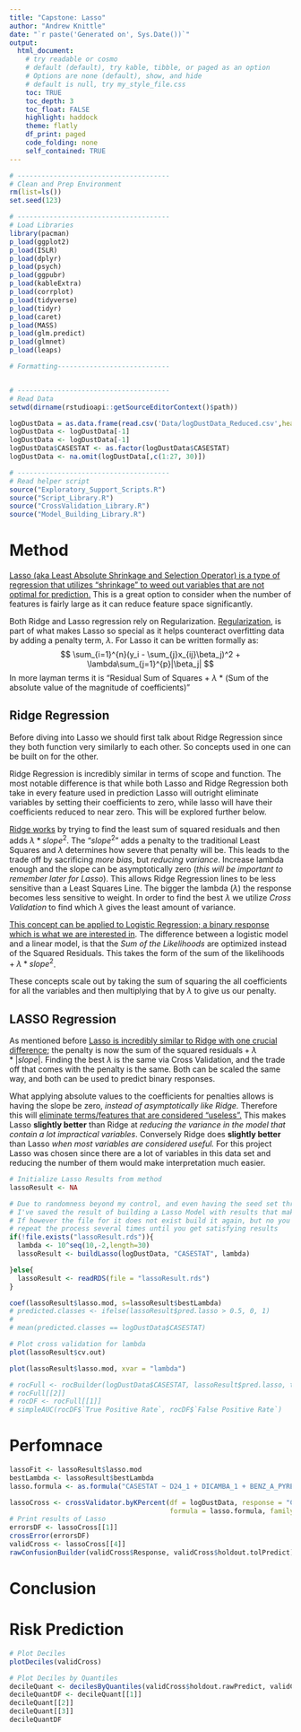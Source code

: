 ```yaml
---
title: "Capstone: Lasso"
author: "Andrew Knittle"
date: "`r paste('Generated on', Sys.Date())`" 
output: 
  html_document: 
    # try readable or cosmo
    # default (default), try kable, tibble, or paged as an option
    # Options are none (default), show, and hide
    # default is null, try my_style_file.css
    toc: TRUE
    toc_depth: 3
    toc_float: FALSE
    highlight: haddock
    theme: flatly
    df_print: paged
    code_folding: none
    self_contained: TRUE
---
```


```r
# --------------------------------------
# Clean and Prep Environment
rm(list=ls())
set.seed(123)

# --------------------------------------
# Load Libraries
library(pacman)
p_load(ggplot2)
p_load(ISLR)
p_load(dplyr)
p_load(psych)
p_load(ggpubr)
p_load(kableExtra)
p_load(corrplot)
p_load(tidyverse)
p_load(tidyr)
p_load(caret)
p_load(MASS)
p_load(glm.predict)
p_load(glmnet)
p_load(leaps)

# Formatting----------------------------


# --------------------------------------
# Read Data
setwd(dirname(rstudioapi::getSourceEditorContext()$path))

logDustData = as.data.frame(read.csv('Data/logDustData_Reduced.csv',header=T,sep=','))
logDustData <- logDustData[-1]
logDustData <- logDustData[-1]
logDustData$CASESTAT <- as.factor(logDustData$CASESTAT)
logDustData <- na.omit(logDustData[,c(1:27, 30)])

# --------------------------------------
# Read helper script
source("Exploratory_Support_Scripts.R")
source("Script_Library.R")
source("CrossValidation_Library.R")
source("Model_Building_Library.R")


```

# Method

[Lasso (aka Least Absolute Shrinkage and Selection Operator) is a type of regression that utilizes "shrinkage" to weed out variables that are not optimal for prediction.](https://www.statisticshowto.com/lasso-regression/) This is a great option to consider when the number of features is fairly large as it can reduce feature space significantly.

Both Ridge and Lasso regression rely on Regularization. [Regularization](https://www.mygreatlearning.com/blog/understanding-of-lasso-regression/), is part of what makes Lasso so special as it helps counteract overfitting data by adding a penalty term, $\lambda$. For Lasso it can be written formally as:
$$
\sum_{i=1}^{n}(y_i - \sum_{j}x_{ij}\beta_j)^2 + \lambda\sum_{j=1}^{p}|\beta_j|
$$
In more layman terms it is "Residual Sum of Squares + $\lambda$ * (Sum of the absolute value of the magnitude of coefficients)"

## Ridge Regression

Before diving into Lasso we should first talk about Ridge Regression since they both function very similarly to each other. So concepts used in one can be built on for the other.

Ridge Regression is incredibly similar in terms of scope and function. The most notable difference is that while both Lasso and Ridge Regression both take in every feature used in prediction Lasso will outright eliminate variables by setting their coefficients to zero, while lasso will have their coefficients reduced to near zero. This will be explored further below.

[Ridge works](https://youtu.be/Q81RR3yKn30?t=287) by trying to find the least sum of squared residuals and then adds $\lambda*slope^2$. The "$slope^2$" adds a penalty to the traditional Least Squares and $\lambda$ determines how severe that penalty will be. This leads to the trade off by sacrificing *more bias*, but *reducing variance*. Increase lambda enough and the slope can be asymptotically zero (*this will be important to remember later for Lasso*). This allows Ridge Regression lines to be less sensitive than a Least Squares Line. The bigger the lambda ($\lambda$) the response becomes less sensitive to weight. In order to find the best $\lambda$ we utilize *Cross Validation* to find which $\lambda$ gives the least amount of variance.

[This concept can be applied to Logistic Regression; a binary response which is what we are interested in](https://youtu.be/Q81RR3yKn30?t=807). The difference between a logistic model and a linear model, is that the *Sum of the Likelihoods* are optimized instead of the Squared Residuals. This takes the form of $\text{the sum of the likelihoods} + \lambda*slope^2$. 

These concepts scale out by taking the sum of squaring the all coefficients for all the variables and then multiplying that by $\lambda$ to give us our penalty. 


## LASSO Regression

As mentioned before [Lasso is incredibly similar to Ridge with one crucial difference](https://youtu.be/NGf0voTMlcs?t=172); the penalty is now $\text{the sum of the squared residuals} + \lambda*|slope|$. Finding the best $\lambda$ is the same via Cross Validation, and the trade off that comes with the penalty is the same. Both can be scaled the same way, and both can be used to predict binary responses.

What applying absolute values to the coefficients for penalties allows is having the slope be zero, *instead of asymptotically like Ridge.* Therefore this will [eliminate terms/features that are considered "useless".](https://youtu.be/NGf0voTMlcs?t=411) This makes Lasso **slightly better** than Ridge at *reducing the variance in the model that contain a lot impractical variables*. Conversely Ridge does **slightly better** than Lasso *when most variables are considered useful.* For this project Lasso was chosen since there are a lot of variables in this data set and reducing the number of them would make interpretation much easier.

```r

# Initialize Lasso Results from method
lassoResult <- NA

# Due to randomness beyond my control, and even having the seed set throughout
# I've saved the result of building a Lasso Model with results that make sense.
# If however the file for it does not exist build it again, but no you may need
# repeat the process several times until you get satisfying results
if(!file.exists("lassoResult.rds")){
  lambda <- 10^seq(10,-2,length=30)
  lassoResult <- buildLasso(logDustData, "CASESTAT", lambda)

}else{
  lassoResult <- readRDS(file = "lassoResult.rds")
}

coef(lassoResult$lasso.mod, s=lassoResult$bestLambda)
# predicted.classes <- ifelse(lassoResult$pred.lasso > 0.5, 0, 1)
# 
# mean(predicted.classes == logDustData$CASESTAT)

# Plot cross validation for lambda
plot(lassoResult$cv.out)

plot(lassoResult$lasso.mod, xvar = "lambda")

# rocFull <- rocBuilder(logDustData$CASESTAT, lassoResult$pred.lasso, toleranceVec = seq(0,1,0.001))
# rocFull[[2]]
# rocDF <- rocFull[[1]]
# simpleAUC(rocDF$`True Positive Rate`, rocDF$`False Positive Rate`)

```

# Perfomnace

```r


lassoFit <- lassoResult$lasso.mod
bestLambda <- lassoResult$bestLambda
lasso.formula <- as.formula("CASESTAT ~ D24_1 + DICAMBA_1 + BENZ_A_PYRENE_1 + PCB180_1 + CARBARYL_1 + A_CHLORDANE_1 + CHLORPYRIFOS_1 + DDE_1 + DDT_1 + DIAZINON_1 + METHOXYCHLOR_1 + PROPOXUR_1 + PENTACHLOROPHENOL_1")

lassoCross <- crossValidator.byKPercent(df = logDustData, response = "CASESTAT", 
                                        formula = lasso.formula, family="lasso",bestLambda=bestLambda, tol=0.5)
# Print results of Lasso
errorsDF <- lassoCross[[1]]
crossError(errorsDF)
validCross <- lassoCross[[4]]
rawConfusionBuilder(validCross$Response, validCross$holdout.tolPredict)
```

# Conclusion

# Risk Prediction

```r

# Plot Deciles
plotDeciles(validCross)

# Plot Deciles by Quantiles
decileQuant <- decilesByQuantiles(validCross$holdout.rawPredict, validCross$Response)
decileQuantDF <- decileQuant[[1]]
decileQuant[[2]]
decileQuant[[3]]
decileQuantDF

```










